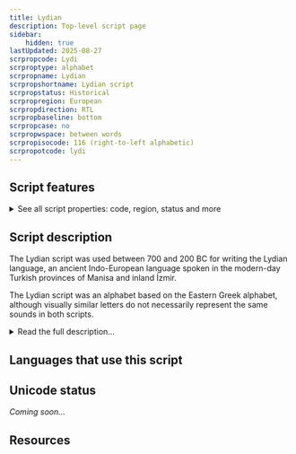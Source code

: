 ```yaml
---
title: Lydian
description: Top-level script page
sidebar:
    hidden: true
lastUpdated: 2025-08-27
scrpropcode: Lydi
scrproptype: alphabet
scrpropname: Lydian
scrpropshortname: Lydian script
scrpropstatus: Historical
scrpropregion: European
scrpropdirection: RTL
scrpropbaseline: bottom
scrpropcase: no
scrpropwspace: between words
scrpropisocode: 116 (right-to-left alphabetic)
scrpropotcode: lydi
---
```



## Script features

<details>
<summary> See all script properties: code, region, status and more</summary>
<ScriptInfo />
</details>

## Script description

The Lydian script was used between 700 and 200 BC for writing the Lydian language, an ancient Indo-European language spoken in the modern-day Turkish provinces of Manisa and inland İzmir.

The Lydian script was an alphabet based on the Eastern Greek alphabet, although visually similar letters do not necessarily represent the same sounds in both scripts.

<details>
<summary>Read the full description...</summary>Twenty-six sounds were represented in the script, some by more than one letter.

Early examples of Lydian writing are written both from left to right and from right to left. One is written in [boustrophedon](/reference/glossary#boust) style. Later texts were written exclusively from right to left. Words were generally separated by spaces, although there is one text in which words are separated by dots.
</details>

## Languages that use this script

<WsList script='Lydi' wsMax='5' />

## Unicode status

_Coming soon..._

## Resources

<ScriptResources detailSummary='seemore' />

